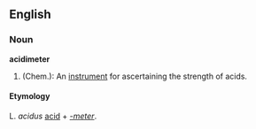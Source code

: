 == English ==

=== Noun ===
'''acidimeter'''

# (Chem.): An [[instrument]] for ascertaining the strength of acids.

==== Etymology ====
L. ''acidus'' [[acid]] + ''[[-meter]]''.
